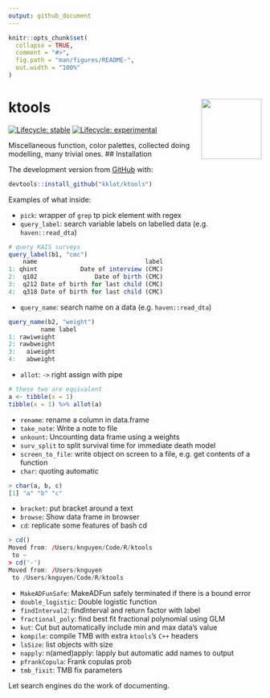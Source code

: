 ```yaml
---
output: github_document
---
```


<!-- README.md is generated from README.Rmd. Please edit that file -->

```r
knitr::opts_chunk$set(
  collapse = TRUE,
  comment = "#>",
  fig.path = "man/figures/README-",
  out.width = "100%"
)
```

# ktools <img src='man/figures/logo.png' align="right" height="120" />

<!-- badges: start -->
[![Lifecycle: stable](https://img.shields.io/badge/lifecycle-stable-brightgreen.svg)](https://lifecycle.r-lib.org/articles/stages.html#stable)
[![Lifecycle: experimental](https://img.shields.io/badge/lifecycle-experimental-orange.svg)](https://lifecycle.r-lib.org/articles/stages.html#experimental)
<!-- badges: end -->

Miscellaneous function, color palettes, collected doing modelling, many trivial ones.
## Installation

The development version from [GitHub](https://github.com/) with:

``` r
devtools::install_github("kklot/ktools")
```

Examples of what inside:

- `pick`: wrapper of `grep` tp pick element with regex
- `query_label`: search variable labels on labelled data (e.g.
`haven::read_dta`)

```r
# query KAIS surveys
query_label(b1, "cmc")                                                                                                  
    name                              label
1: qhint            Date of interview (CMC)
2:  q102                Date of birth (CMC)
3:  q212 Date of birth for last child (CMC)
4:  q318 Date of birth for last child (CMC)
```

- `query_name`: search name on a data (e.g. `haven::read_dta`)

```r
query_name(b2, "weight")                                                                                                
         name label
1: rawiweight      
2: rawbweight      
3:   aiweight      
4:   abweight      
```

- `allot`: `->` right assign with pipe

```r
# these two are equivalent
a <- tibble(x = 1)
tibble(x = 1) %>% allot(a)
```

- `rename`: rename a column in data.frame
- `take_note`: Write a note to file
- `unkount`: Uncounting data frame using a weights
- `surv_split` to split survival time for immediate death model
- `screen_to_file`: write object on screen to a file, e.g. get contents of a function
- `char`: quoting automatic

```r
> char(a, b, c)
[1] "a" "b" "c"
```

- `bracket`: put bracket around a text
- `browse`: Show data frame in browser
- `cd`: replicate some features of bash cd

```r
> cd()
Moved from: /Users/knguyen/Code/R/ktools
 to ~
> cd('-')
Moved from: /Users/knguyen
 to /Users/knguyen/Code/R/ktools
```

- `MakeADFunSafe`: MakeADFun safely terminated if there is a bound error
- `double_logistic`: Double logistic function
- `findInterval2`: findInterval and return factor with label
- `fractional_poly`: find best fit fractional polynomial using GLM
- `kut`: Cut but automatically include min and max data's value
- `kompile`: compile TMB with extra `ktools`'s `C++` headers 
- `lsSize`: list objects with size
- `napply`: n(amed)apply: lapply but automatic add names to output
- `pfrankCopula`: Frank copulas prob
- `tmb_fixit`: TMB fix parameters

Let search engines do the work of documenting.